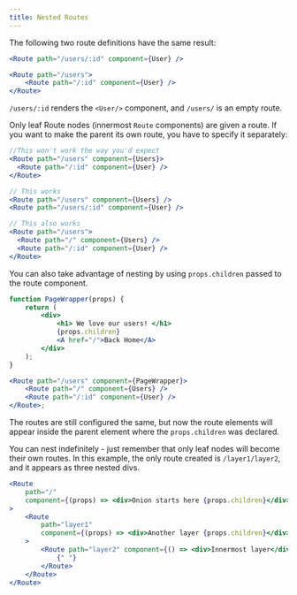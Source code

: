 ```yaml
---
title: Nested Routes
---
```


The following two route definitions have the same result:

```jsx
<Route path="/users/:id" component={User} />
```

```jsx
<Route path="/users">
	<Route path="/:id" component={User} />
</Route>
```

`/users/:id` renders the `<User/>` component, and `/users/` is an empty route.

Only leaf Route nodes (innermost `Route` components) are given a route. If you want to make the parent its own route, you have to specify it separately:

```jsx
//This won't work the way you'd expect
<Route path="/users" component={Users}>
  <Route path="/:id" component={User} />
</Route>

// This works
<Route path="/users" component={Users} />
<Route path="/users/:id" component={User} />

// This also works
<Route path="/users">
  <Route path="/" component={Users} />
  <Route path="/:id" component={User} />
</Route>
```

You can also take advantage of nesting by using `props.children` passed to the route component.

```jsx
function PageWrapper(props) {
	return (
		<div>
			<h1> We love our users! </h1>
			{props.children}
			<A href="/">Back Home</A>
		</div>
	);
}

<Route path="/users" component={PageWrapper}>
	<Route path="/" component={Users} />
	<Route path="/:id" component={User} />
</Route>;
```

The routes are still configured the same, but now the route elements will appear inside the parent element where the `props.children` was declared.

You can nest indefinitely - just remember that only leaf nodes will become their own routes. In this example, the only route created is `/layer1/layer2`, and it appears as three nested divs.

```jsx
<Route
	path="/"
	component={(props) => <div>Onion starts here {props.children}</div>}
>
	<Route
		path="layer1"
		component={(props) => <div>Another layer {props.children}</div>}
	>
		<Route path="layer2" component={() => <div>Innermost layer</div>}>
			{" "}
		</Route>
	</Route>
</Route>
```
